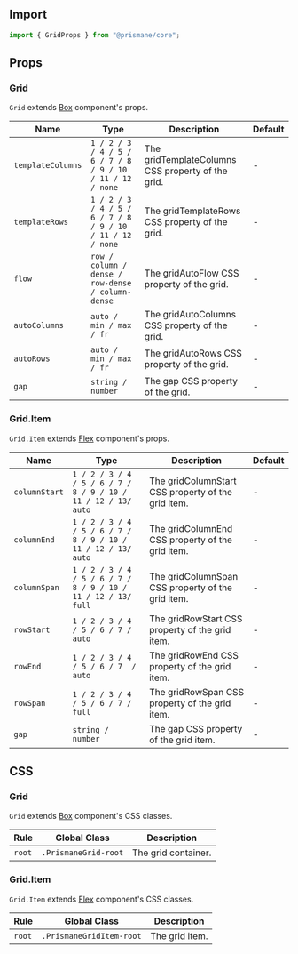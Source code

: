 ## Import

```js
import { GridProps } from "@prismane/core";
```

## Props

### Grid

`Grid` extends [Box](/docs/components-api/layout/box-api) component's props.

| Name              | Type                                                      | Description                                       | Default |
| ----------------- | --------------------------------------------------------- | ------------------------------------------------- | ------- |
| `templateColumns` | `1 / 2 / 3 / 4 / 5 / 6 / 7 / 8 / 9 / 10 / 11 / 12 / none` | The gridTemplateColumns CSS property of the grid. | -       |
| `templateRows`    | `1 / 2 / 3 / 4 / 5 / 6 / 7 / 8 / 9 / 10 / 11 / 12 / none` | The gridTemplateRows CSS property of the grid.    | -       |
| `flow`            | `row / column / dense / row-dense / column-dense`         | The gridAutoFlow CSS property of the grid.        | -       |
| `autoColumns`     | `auto / min / max / fr`                                   | The gridAutoColumns CSS property of the grid.     | -       |
| `autoRows`        | `auto / min / max / fr`                                   | The gridAutoRows CSS property of the grid.        | -       |
| `gap`             | `string / number`                                         | The gap CSS property of the grid.                 | -       |

### Grid.Item

`Grid.Item` extends [Flex](/docs/components-api/layout/flex-api) component's props.

| Name          | Type                                                          | Description                                        | Default |
| ------------- | ------------------------------------------------------------- | -------------------------------------------------- | ------- |
| `columnStart` | `1 / 2 / 3 / 4 / 5 / 6 / 7 / 8 / 9 / 10 / 11 / 12 / 13/ auto` | The gridColumnStart CSS property of the grid item. | -       |
| `columnEnd`   | `1 / 2 / 3 / 4 / 5 / 6 / 7 / 8 / 9 / 10 / 11 / 12 / 13/ auto` | The gridColumnEnd CSS property of the grid item.   | -       |
| `columnSpan`  | `1 / 2 / 3 / 4 / 5 / 6 / 7 / 8 / 9 / 10 / 11 / 12 / 13/ full` | The gridColumnSpan CSS property of the grid item.  | -       |
| `rowStart`    | `1 / 2 / 3 / 4 / 5 / 6 / 7 / auto`                            | The gridRowStart CSS property of the grid item.    | -       |
| `rowEnd`      | `1 / 2 / 3 / 4 / 5 / 6 / 7  / auto`                           | The gridRowEnd CSS property of the grid item.      | -       |
| `rowSpan`     | `1 / 2 / 3 / 4 / 5 / 6 / 7 / full`                            | The gridRowSpan CSS property of the grid item.     | -       |
| `gap`         | `string / number`                                             | The gap CSS property of the grid item.             | -       |

## CSS

### Grid

`Grid` extends [Box](/docs/components-api/layout/box-api) component's CSS classes.

| Rule   | Global Class         | Description         |
| ------ | -------------------- | ------------------- |
| `root` | `.PrismaneGrid-root` | The grid container. |

### Grid.Item

`Grid.Item` extends [Flex](/docs/components-api/layout/flex-api) component's CSS classes.

| Rule   | Global Class             | Description    |
| ------ | ------------------------ | -------------- |
| `root` | `.PrismaneGridItem-root` | The grid item. |

